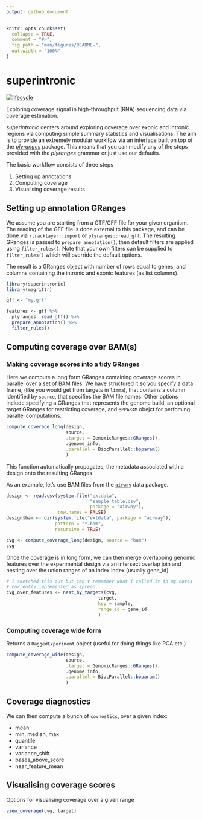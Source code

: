 ```yaml
---
output: github_document
---
```


<!-- README.md is generated from README.Rmd. Please edit that file -->

```r
knitr::opts_chunk$set(
  collapse = TRUE,
  comment = "#>",
  fig.path = "man/figures/README-",
  out.width = "100%"
)

```
# superintronic

[![lifecycle](https://img.shields.io/badge/lifecycle-experimental-orange.svg)](https://www.tidyverse.org/lifecycle/#experimental)

Exploring coverage signal in high-throughput 
(RNA) sequencing data via coverage estimation.

_superintronic_ centers around exploring coverage over exonic and intronic
regions via computing simple summary statistics and visualisations. 
The aim is to provide an extremely modular worklfow via an interface built on top of the 
[_plyranges_](https://sa-lee.github.io/plyranges/index.html) package. 
This means that you can modify any of the steps provided 
with the _plyranges_ grammar or just use our defaults.

The basic workflow consists of three steps  

1. Setting up annotations
2. Computing coverage
3. Visualising coverage results

## Setting up annotation GRanges

We assume you are starting from a GTF/GFF file for your given organism. 
The reading of the GFF file is done external to this package, 
and can be done via `rtracklayer::import` or `plyranges::read_gff`.
The resulting GRanges is passed to `prepare_annotation()`, then default
filters are applied using `filter_rules()`. Note that your own filters
can be supplied to `filter_rules()` which will override the default options.

The result is a GRanges object with number of rows equal to genes,
and columns containing the intronic and exonic features (as list columns). 
```r
library(superintronic)
library(magrittr)

gff <- "my.gff"

features <- gff %>% 
  plyranges::read_gff() %>% 
  prepare_annotation() %>% 
  filter_rules()

```

## Computing coverage over BAM(s)

### Making coverage scores into a tidy GRanges

Here we compute a long form GRanges containing coverage scores in parallel over
a set of BAM files. We have structured it so you specify a data frame,
(like you would get from targets in `limma`), that contains a column
identified by `source`, that specifies the BAM file names. Other options
include specifying a GRanges that represents the genome build, an optional
target GRanges for restricting coverage, and `BPPARAM` obejct for perfoming
parallel computations.

```r
compute_coverage_long(design,
                      source,
                      .target = GenomicRanges::GRanges(),
                      .genome_info,
                      .parallel = BiocParallel::bpparam()
                      )
```

This function automatically propagates, the metadata associated
with a design onto the resulting GRanges 

As an example, let's use BAM files from the 
[`airway`](https://bioconductor.org/packages/release/data/experiment/html/airway.html)
data package.  

```r
design <- read.csv(system.file("extdata", 
                               "sample_table.csv", 
                               package = "airway"),
                   row.names = FALSE)
design$bam <- dir(system.file("extdata", package = "airway"), 
                  pattern = "*.bam",
                  recursive = TRUE)

cvg <- compute_coverage_long(design, source = "bam")
cvg
```


Once the coverage is in long form, we can then merge overlapping genomic
features over the experimental design via an intersect overlap join and nesting
over the union ranges of an index  index (usually gene_id).

```r
# i sketched this out but can't remember what i called it in my notes
# currently implemented as spread 
cvg_over_features <- nest_by_targets(cvg,
                                  target, 
                                  key = sample,
                                  range_id = gene_id
                                  )
```


### Computing coverage wide form 

Returns a `RaggedExperiment` object (useful for doing things like PCA etc.)

```r
compute_coverage_wide(design,
                      source,
                      .target = GenomicRanges::GRanges(),
                      .genome_info,
                      .parallel = BiocParallel::bpparam()
                      )
```



## Coverage diagnostics 

We can then compute a bunch of `covnostics`,
over a given index:

* mean
* min, median, max
* quantile
* variance
* variance_shift
* bases_above_score
* near_feature_mean

## Visualising coverage scores


Options for visualising coverage over a given range 
```r
view_coverage(cvg, target)
```

